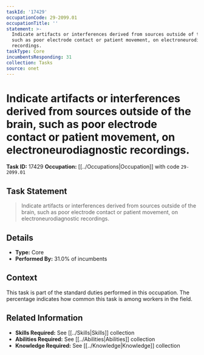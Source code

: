 ```yaml
---
taskId: '17429'
occupationCode: 29-2099.01
occupationTitle: ''
statement: >-
  Indicate artifacts or interferences derived from sources outside of the brain,
  such as poor electrode contact or patient movement, on electroneurodiagnostic
  recordings.
taskType: Core
incumbentsResponding: 31
collection: Tasks
source: onet
---
```

# Indicate artifacts or interferences derived from sources outside of the brain, such as poor electrode contact or patient movement, on electroneurodiagnostic recordings.

**Task ID:** 17429
**Occupation:** [[../Occupations|Occupation]] with code `29-2099.01`

## Task Statement

> Indicate artifacts or interferences derived from sources outside of the brain, such as poor electrode contact or patient movement, on electroneurodiagnostic recordings.

## Details

- **Type:** Core
- **Performed By:** 31.0% of incumbents

## Context

This task is part of the standard duties performed in this occupation. The percentage indicates how common this task is among workers in the field.

## Related Information

- **Skills Required:** See [[../Skills|Skills]] collection
- **Abilities Required:** See [[../Abilities|Abilities]] collection
- **Knowledge Required:** See [[../Knowledge|Knowledge]] collection
